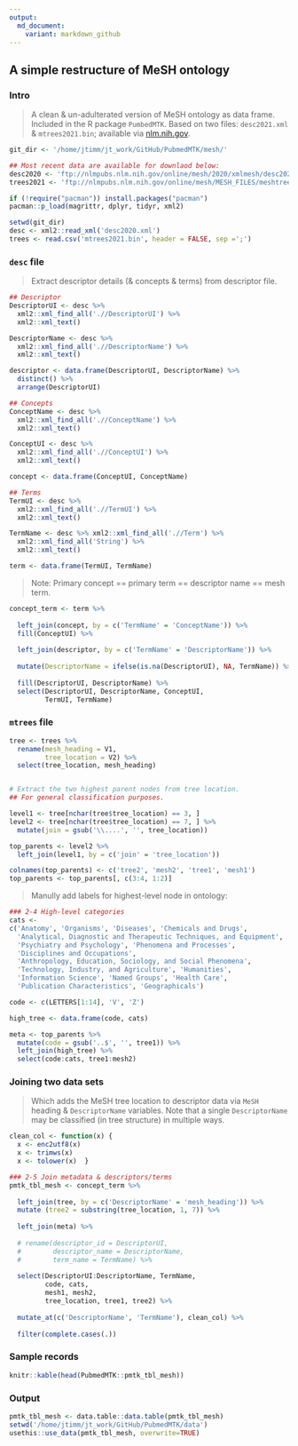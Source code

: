 ```yaml
---
output:
  md_document:
    variant: markdown_github
---
```


## A simple restructure of MeSH ontology


### Intro

> A clean & un-adulterated version of MeSH ontology as data frame.  Included in the R package `PumbedMTK`. Based on two files: `desc2021.xml` & `mtrees2021.bin`; available via [nlm.nih.gov](https://www.nlm.nih.gov/databases/download/mesh.html).

```r
git_dir <- '/home/jtimm/jt_work/GitHub/PubmedMTK/mesh/'
```


```r
## Most recent data are available for downlaod below:
desc2020 <- 'ftp://nlmpubs.nlm.nih.gov/online/mesh/2020/xmlmesh/desc2021.xml'
trees2021 <- 'ftp://nlmpubs.nlm.nih.gov/online/mesh/MESH_FILES/meshtrees/mtrees2021.bin'
```


```r
if (!require("pacman")) install.packages("pacman")
pacman::p_load(magrittr, dplyr, tidyr, xml2)

setwd(git_dir)
desc <- xml2::read_xml('desc2020.xml')
trees <- read.csv('mtrees2021.bin', header = FALSE, sep =';')
```



### `desc` file

> Extract descriptor details (& concepts & terms) from descriptor file.

```r
## Descriptor
DescriptorUI <- desc %>% 
  xml2::xml_find_all('.//DescriptorUI') %>% 
  xml2::xml_text()

DescriptorName <- desc %>% 
  xml2::xml_find_all('.//DescriptorName') %>%  
  xml2::xml_text() 

descriptor <- data.frame(DescriptorUI, DescriptorName) %>%
  distinct() %>% 
  arrange(DescriptorUI)

## Concepts
ConceptName <- desc %>% 
  xml2::xml_find_all('.//ConceptName') %>%  
  xml2::xml_text()

ConceptUI <- desc %>% 
  xml2::xml_find_all('.//ConceptUI') %>%  
  xml2::xml_text()

concept <- data.frame(ConceptUI, ConceptName)

## Terms
TermUI <- desc %>% 
  xml2::xml_find_all('.//TermUI') %>%  
  xml2::xml_text() 

TermName <- desc %>% xml2::xml_find_all('.//Term') %>%  
  xml2::xml_find_all('String') %>%
  xml2::xml_text()

term <- data.frame(TermUI, TermName) 
```



> Note: Primary concept == primary term == descriptor name == mesh term.  

```r
concept_term <- term %>%
  
  left_join(concept, by = c('TermName' = 'ConceptName')) %>%
  fill(ConceptUI) %>%
  
  left_join(descriptor, by = c('TermName' = 'DescriptorName')) %>%
  
  mutate(DescriptorName = ifelse(is.na(DescriptorUI), NA, TermName)) %>%
  
  fill(DescriptorUI, DescriptorName) %>%
  select(DescriptorUI, DescriptorName, ConceptUI,
         TermUI, TermName)
```



### `mtrees` file

```r
tree <- trees %>%
  rename(mesh_heading = V1,
         tree_location = V2) %>%
  select(tree_location, mesh_heading)


# Extract the two highest parent nodes from tree location.  
## For general classification purposes.  

level1 <- tree[nchar(tree$tree_location) == 3, ]
level2 <- tree[nchar(tree$tree_location) == 7, ] %>%
  mutate(join = gsub('\\....', '', tree_location))

top_parents <- level2 %>%
  left_join(level1, by = c('join' = 'tree_location'))

colnames(top_parents) <- c('tree2', 'mesh2', 'tree1', 'mesh1')
top_parents <- top_parents[, c(3:4, 1:2)]
```



> Manully add labels for highest-level node in ontology:

```r
### 2-4 High-level categories
cats <- 
c('Anatomy', 'Organisms', 'Diseases', 'Chemicals and Drugs',
  'Analytical, Diagnostic and Therapeutic Techniques, and Equipment', 
  'Psychiatry and Psychology', 'Phenomena and Processes', 
  'Disciplines and Occupations', 
  'Anthropology, Education, Sociology, and Social Phenomena', 
  'Technology, Industry, and Agriculture', 'Humanities', 
  'Information Science', 'Named Groups', 'Health Care',
  'Publication Characteristics', 'Geographicals')

code <- c(LETTERS[1:14], 'V', 'Z')

high_tree <- data.frame(code, cats)

meta <- top_parents %>%
  mutate(code = gsub('..$', '', tree1)) %>%
  left_join(high_tree) %>%
  select(code:cats, tree1:mesh2)
```




### Joining two data sets

> Which adds the MeSH tree location to descriptor data via `MeSH` heading & `DescriptorName` variables.  Note that a single `DescriptorName` may be classified (in tree structure) in multiple ways.  

```r
clean_col <- function(x) {
  x <- enc2utf8(x)
  x <- trimws(x)
  x <- tolower(x)  }

### 2-5 Join metadata & descriptors/terms
pmtk_tbl_mesh <- concept_term %>%
  
  left_join(tree, by = c('DescriptorName' = 'mesh_heading')) %>%
  mutate (tree2 = substring(tree_location, 1, 7)) %>%
  
  left_join(meta) %>%
  
  # rename(descriptor_id = DescriptorUI,
  #        descriptor_name = DescriptorName,
  #        term_name = TermName) %>%
 
  select(DescriptorUI:DescriptorName, TermName, 
         code, cats,
         mesh1, mesh2,
         tree_location, tree1, tree2) %>%
  
  mutate_at(c('DescriptorName', 'TermName'), clean_col) %>%
  
  filter(complete.cases(.))
```


### Sample records

```r
knitr::kable(head(PubmedMTK::pmtk_tbl_mesh))
```



### Output

```r
pmtk_tbl_mesh <- data.table::data.table(pmtk_tbl_mesh)
setwd('/home/jtimm/jt_work/GitHub/PubmedMTK/data')
usethis::use_data(pmtk_tbl_mesh, overwrite=TRUE)
```





